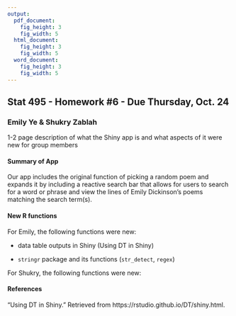 ```yaml
---
output:
  pdf_document:
    fig_height: 3
    fig_width: 5
  html_document:
    fig_height: 3
    fig_width: 5
  word_document:
    fig_height: 3
    fig_width: 5
---
```


## Stat 495 - Homework #6 - Due Thursday, Oct. 24
### Emily Ye & Shukry Zablah

1-2 page description of what the Shiny app is and what aspects of it were new for group members

#### Summary of App

Our app includes the original function of picking a random poem and expands it by including a reactive search bar that allows for users to search for a word or phrase and view the lines of Emily Dickinson's poems matching the search term(s).

#### New R functions

For Emily, the following functions were new:

* data table outputs in Shiny (Using DT in Shiny)

* ``stringr`` package and its functions (`str_detect`, `regex`)

For Shukry, the following functions were new:

#### References

"Using DT in Shiny." Retrieved from https://rstudio.github.io/DT/shiny.html.


